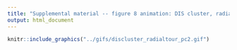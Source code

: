```yaml
---
title: "Supplemental material -- figure 8 animation: DIS cluster, radial tour of PC2"
output: html_document
---
```


```r
knitr::include_graphics("../gifs/discluster_radialtour_pc2.gif")
```
